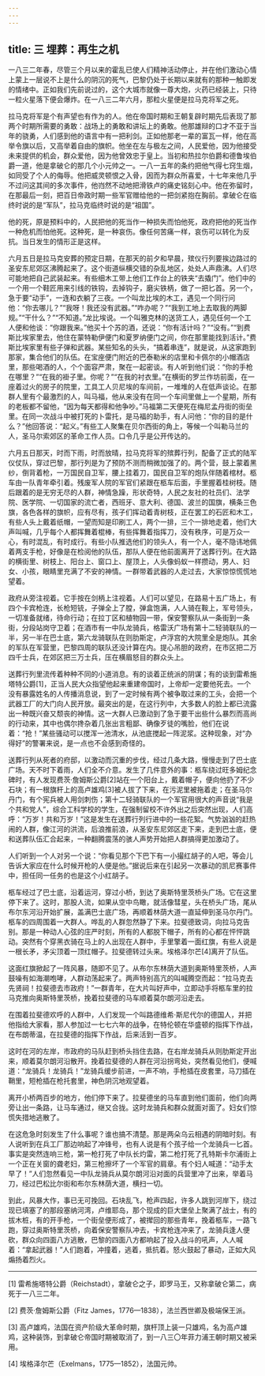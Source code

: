 ```yaml
---
---
---
```

title: 三 埋葬：再生之机
---




一八三二年春，尽管三个月以来的霍乱已使人们精神活动停止，并在他们激动心情上蒙上一层说不上是什么的阴沉的死气，巴黎仍处于长期以来就有的那种一触即发的情绪中。正如我们先前说过的，这个大城市就像一尊大炮，火药已经装上，只待一粒火星落下便会爆炸。在一八三二年六月，那粒火星便是拉马克将军之死。

拉马克将军是个有声望也有作为的人。他在帝国时期和王朝复辟时期先后表现了那两个时期所需要的勇敢：战场上的勇敢和讲坛上的勇敢。他那雄辩的口才不亚于当年的骁勇，人们感到他的语言中有一把利剑。正如他那老一辈的富瓦一样，他在高举令旗以后，又高举着自由的旗帜。他坐在左与极左之间，人民爱他，因为他接受未来提供的机会，群众爱他，因为他曾效忠于皇上。当初和热拉尔伯爵和德鲁埃伯爵一道，他是拿破仑的那几个小元帅之一。一八一五年的条约把他气得七窍生烟，如同受了个人的侮辱。他把威灵顿恨之入骨，因而为群众所喜爱，十七年来他几乎不过问这其间的多次事件，他岿然不动地把滑铁卢的痛史铭刻心中。他在弥留时，在那最后一刻，把百日帝政时期一些军官赠给他的一把剑紧抱在胸前。拿破仑在临终时说的是“军队”，拉马克临终时说的是“祖国”。

他的死，原是预料中的，人民把他的死当作一种损失而怕他死，政府把他的死当作一种危机而怕他死。这种死，是一种哀伤。像任何苦痛一样，哀伤可以转化为反抗。当日发生的情形正是这样。

六月五日是拉马克安葬的预定日期，在那天的前夕和早晨，殡仪行列要挨边路过的圣安东尼郊区沸腾起来了。这个街道纵横交错的杂乱地区，处处人声鼎沸。人们尽可能地把自己武装起来。有些细木工带上他们工作台上的铁夹“去撬门”。他们中的一个用一个鞋匠用来引线的铁钩，去掉钩子，磨尖铁柄，做了一把匕首。另一个，急于要“动手”，一连和衣躺了三夜。一个叫龙比埃的木工，遇见一个同行问他：“你去哪儿？”“我呀！我还没有武器。”“咋办呢？”“我到工地上去取我的两脚规。”“干什么？”“不知道。”龙比埃说。一个叫雅克林的送货工人，遇见任何一个工人便和他谈：“你跟我来。”他买十个苏的酒，还说：“你有活计吗？”“没有。”“到费斯比埃家里去，他住在蒙特勒伊便门和夏罗纳便门之间，你在那里能找到活计。”费斯比埃家里有些子弹和武器。某些知名的头头，“搞着串连”，就是说，从这家跑到那家，集合他们的队伍。在宝座便门附近的巴泰勒米的店里和卡佩尔的小帽酒店里，那些喝酒的人，个个面容严肃，聚在一起密谈。有人听到他们说：“你的手枪在哪里？”“在我的褂子里。你呢？”“在我的衬衣里。”在横街的罗兰作坊前面，在一座着过火的房子的院里，工具工人贝尼埃的车间前，一堆堆的人在低声谈论。在那群人里有个最激烈的人，叫马福，他从来没有在同一个车间里做上一个星期，所有的老板都不留他，“因为每天都得和他争吵。”马福第二天便死在梅尼孟丹街的街垒里。在同一次战斗中被打死的卜雷托，是马福的助手，有人问他：“你的目的是什么？”他回答说：“起义。”有些工人聚集在贝尔西街的角上，等候一个叫勒马兰的人，圣马尔索郊区的革命工作人员。口令几乎是公开传达的。

六月五日那天，时而下雨，时而放晴，拉马克将军的殡葬行列，配备了正式的陆军仪仗队，穿过巴黎，那行列是为了预防不测而稍微加强了的。两个营，鼓上蒙着黑纱，倒背着枪，一万国民自卫军，腰上挂着刀，国民自卫军的炮队伴随着棺材。柩车由一队青年牵引着。残废军人院的军官们紧跟在柩车后面，手里握着桂树枝。随后跟着的是无穷无尽的人群，神情急躁，形状奇特，人民之友社的社员们、法学院、医学院、一切国家的流亡者，西班牙、意大利、德国、波兰的国旗，横条三色旗，各色各样的旗帜，应有尽有，孩子们挥动着青树枝，正在罢工的石匠和木工，有些人头上戴着纸帽，一望而知是印刷工人，两个一排，三个一排地走着，他们大声叫喊，几乎每个人都挥舞着棍棒，有些挥舞着指挥刀，没有秩序，可是万众一心，有时混乱，有时成行。有些小队推选他们的领头人，有一个人，毫不隐讳地佩着两支手枪，好像是在检阅他的队伍，那队人便在他前面离开了送葬行列。在大路的横街里、树枝上、阳台上、窗口上、屋顶上，人头像蚂蚁一样攒动，男人、妇女、小孩，眼睛里充满了不安的神情。一群带着武器的人走过去，大家惊惊慌慌地望着。

政府从旁注视着。它手按在剑柄上注视着。人们可以望见，在路易十五广场上，有四个卡宾枪连，长枪短铳，子弹全上了膛，弹盒饱满，人人骑在鞍上，军号领头，一切准备就绪，待命行动；在拉丁区和植物园一带，保安警察队从一条街到一条街，分段站岗守卫着；在酒市有一中队龙骑兵，格雷沃广场有第十二轻骑联队的一半，另一半在巴士底，第六龙骑联队在则肋斯定，卢浮宫的大院里全是炮队。其余的军队在军营里，巴黎四周的联队还没计算在内。提心吊胆的政府，在市区把二万四千士兵，在郊区把三万士兵，压在横眉怒目的群众头上。

送葬行列里流传着种种不同的小道消息。有的谈着正统派的阴谋；有的谈到雷希施塔特公爵[1]，正当人民大众指望他起来重建帝国时，上帝却一定要他死去。一个没有暴露姓名的人传播消息说，到了一定时候有两个被争取过来的工头，会把一个武器工厂的大门向人民开放。最突出的是，在这行列中，大多数人的脸上都已流露出一种既兴奋又颓丧的神情。这一大群人已激动到了急于要干出些什么暴烈而高尚的行动来，其中也偶尔搀杂着几张出言粗鄙、确像歹徒的嘴脸，他们在说着：“抢！”某些骚动可以搅浑一池清水，从池底搅起一阵泥浆。这种现象，对“办得好”的警署来说，是一点也不会感到奇怪的。

送葬行列从死者的府邸，以激动而沉重的步伐，经过几条大路，慢慢走到了巴士底广场。天不时下着雨，人们全不介意。发生了几件意外的事：柩车绕过旺多姆纪念碑时，有人发现费茨·詹姆斯公爵[2]站在一个阳台上，戴着帽子，便向他扔了不少石块；有一根旗杆上的高卢雄鸡[3]被人拔了下来，在污泥里被拖着走；在圣马尔丹门，有个宪兵被人用剑刺伤；第十二轻骑联队的一个军官用很大的声音说“我是个共和党人”，综合工科学校的学生，在强制留校不许外出之后突然出现，人们高呼：“万岁！共和万岁！”这是发生在送葬行列行进中的一些花絮。气势汹汹的赶热闹的人群，像江河的洪流，后浪推前浪，从圣安东尼郊区走下来，走到巴士底，便和送葬队伍汇合起来，一种翻腾震荡的骇人声势开始把人群搞得更加激动了。

人们听到一个人对另一个说：“你看见那个下巴下有一小撮红胡子的人吧，等会儿告诉大家应在什么时候开枪的人便是他。”据说后来在引起另一次暴动的凯尼赛事件中，担任同一任务的也是这个小红胡子。

柩车经过了巴士底，沿着运河，穿过小桥，到达了奥斯特里茨桥头广场。它在这里停下来了。这时，那股人流，如果从空中鸟瞰，就活像彗星，头在桥头广场，尾从布尔东河沿开始扩展，盖满巴士底广场，再顺着林荫大道一直延伸到圣马尔丹门。柩车的四周围着一大群人。哗乱的人群忽然静了下来。拉斐德致词，向拉马克告别。那是一种动人心弦的庄严时刻，所有的人都脱下帽子，所有的心都在怦怦跳动。突然有个穿黑衣骑在马上的人出现在人群中，手里擎着一面红旗，有些人说是一根长矛，矛尖顶着一顶红帽子。拉斐德转过头来。埃格泽尔芒[4]离开了队伍。

这面红旗掀起了一阵风暴，随即不见了。从布尔东林荫大道到奥斯特里茨桥，人声鼓噪有如海潮咆哮，人群动荡起来了。两声特别高亢的叫喊腾空而起：“拉马克去先贤祠！拉斐德去市政府！”一群青年，在大片叫好声中，立即动手将柩车里的拉马克推向奥斯特里茨桥，挽着拉斐德的马车顺着莫尔朗河沿走去。

在围着拉斐德欢呼的人群中，人们发现一个叫路德维希·斯尼代尔的德国人，并把他指给大家看，那人参加过一七七六年的战争，在特伦顿在华盛顿的指挥下作战，在布朗蒂温，在拉斐德的指挥下作战，后来活到一百岁。

这时在河的左岸，市政府的马队赶到桥头挡住去路，在右岸龙骑兵从则肋斯定开出来，顺着莫尔朗河沿散开。挽着拉斐德的人群在河沿拐弯处，突然看见他们，便喊道：“龙骑兵！龙骑兵！”龙骑兵缓步前进，一声不响，手枪插在皮套里，马刀插在鞘里，短枪插在枪托套里，神色阴沉地观望着。

离开小桥两百步的地方，他们停下来了。拉斐德坐的马车直到他们面前，他们向两旁让出一条路，让马车通过，继又合拢。这时龙骑兵和群众就面对面了。妇女们惊慌失措地逃散了。

在这危急时刻发生了什么事呢？谁也搞不清楚。那是两朵乌云相遇的阴暗时刻。有人说听到在兵工厂那边响起了冲锋号，也有人说是有个孩子给一个龙骑兵一匕首。事实是突然连响三枪，第一枪打死了中队长灼雷，第二枪打死了孔特斯卡尔浦街上一个正在关窗的聋老妇，第三枪擦坏了一个军官的肩章。有个妇人喊道：“动手太早了！”人们忽然看见一中队龙骑兵从莫尔朗河沿对面的兵营里冲了出来，举着马刀，经过巴松比尔街和布尔东林荫大道，横扫一切。

到此，风暴大作，事已无可挽回。石块乱飞，枪声四起，许多人跳到河岸下，绕过现已填塞了的那段塞纳河湾，卢维耶岛，那个现成的巨大堡垒上聚满了战士，有的拔木桩，有的开手枪，一个街垒便形成了，被撵回的那些青年，挽着柩车，一路飞跑，穿过奥斯特里茨桥，向着保安警察队冲去，卡宾枪连冲来了，龙骑兵逢人便砍，群众向四面八方逃散，巴黎的四面八方都响起了投入战斗的吼声，人人喊着：“拿起武器！”人们跑着，冲撞着，逃着，抵抗着。怒火鼓起了暴动，正如大风煽扬着烈火。



* * *



[1] 雷希施塔特公爵（Reichstadt），拿破仑之子，即罗马王，又称拿破仑第二，病死于一八三二年。

[2] 费茨·詹姆斯公爵（Fitz James，1776—1838），法兰西世卿及极端保王派。

[3] 高卢雄鸡，法国在资产阶级大革命时期，旗杆顶上装一只雄鸡，名为高卢雄鸡，这种装饰，到拿破仑帝国时期被取消了，到一八三〇年菲力浦王朝时期又被采用。

[4] 埃格泽尔芒（Exelmans，1775—1852），法国元帅。